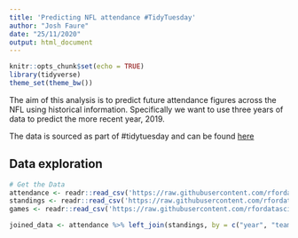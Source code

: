 ```yaml
---
title: 'Predicting NFL attendance #TidyTuesday'
author: "Josh Faure"
date: "25/11/2020"
output: html_document
---
```


```r
knitr::opts_chunk$set(echo = TRUE)
library(tidyverse)
theme_set(theme_bw())
```

The aim of this analysis is to predict future attendance figures across the NFL using historical information. Specifically we want to use three years of data to predict the more recent year, 2019.

The data is sourced as part of #tidytuesday and can be found [here](https://github.com/rfordatascience/tidytuesday/blob/master/data/2020/2020-02-04/readme.md)

## Data exploration

```r
# Get the Data
attendance <- readr::read_csv('https://raw.githubusercontent.com/rfordatascience/tidytuesday/master/data/2020/2020-02-04/attendance.csv')
standings <- readr::read_csv('https://raw.githubusercontent.com/rfordatascience/tidytuesday/master/data/2020/2020-02-04/standings.csv')
games <- readr::read_csv('https://raw.githubusercontent.com/rfordatascience/tidytuesday/master/data/2020/2020-02-04/games.csv')

joined_data <- attendance %>% left_join(standings, by = c("year", "team_name", "team"))
```


